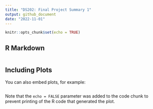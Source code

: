 ```yaml
---
title: "DS202: Final Project Summary 1"
output: github_document
date: "2022-11-01"
---
```


```r
knitr::opts_chunk$set(echo = TRUE)
```

## R Markdown


```r

```

## Including Plots

You can also embed plots, for example:

```r

```

Note that the `echo = FALSE` parameter was added to the code chunk to prevent printing of the R code that generated the plot.
